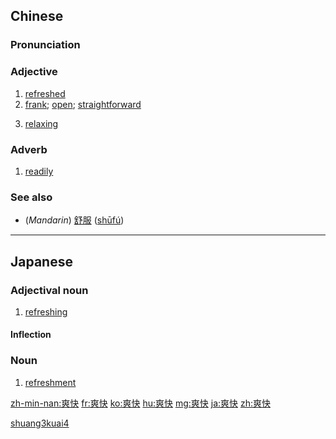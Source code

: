 ==Chinese==
{{zh-hanzi-box|[[爽]][[快]]}}

===Pronunciation===
{{zh-pron
|m=shuǎngkuài
|mn=sóng-khòai
|cat=adj
}}

===Adjective===
{{zh-adj}}

# [[refreshed]]
# [[frank]]; [[open]]; [[straightforward]]
# {{cx|Min Nan|lang=zh}} [[relaxing]]

===Adverb===
{{zh-adv}}

# [[readily]]

===See also===
* (''Mandarin'') [[舒服]] ([[shūfú]])

[[Category:Advanced Mandarin|shuang3kuai4]]

----

==Japanese==
{{ja-kanjitab|そう|かい|yomi=on}}

===Adjectival noun===
{{ja-adj|infl=な|そうかい}}

# [[refreshing]]

====Inflection====
{{ja-na|そうかい}}

===Noun===
{{ja-noun|そうかい}}

# [[refreshment]]

[[zh-min-nan:爽快]]
[[fr:爽快]]
[[ko:爽快]]
[[hu:爽快]]
[[mg:爽快]]
[[ja:爽快]]
[[zh:爽快]]